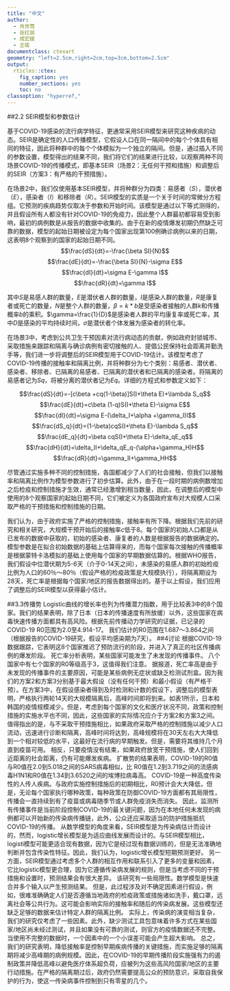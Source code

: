 ```yaml
---
title: "中文"
author:
  - 肖世莺
  - 张红丽
  - 成宏媛
  - 王瑜
documentclass: ctexart
geometry: "left=2.5cm,right=2cm,top=3cm,bottom=2.5cm"
output:
  rticles::ctex:
    fig_caption: yes
    number_sections: yes
    toc: no
classoption: "hyperref,"
---
```


##2.2 SEIR模型和参数估计

基于COVID-19感染的流行病学特征，更通常采用SEIR模型来研究这种疾病的动态。SEIR是确定性的人口传播模型，它假设人口在同一隔间中的每个个体具有相同的特征，因此将种群中的每个个体模拟为一个独立的隔间。但是，通过插入不同的参数设置，模型得出的结果不同，我们将它们的结果进行比较，以观察两种不同场景COVID-19的传播模式，即基本SEIR（场景2：无任何干预和措施）和调整后的SEIR（方案3：有严格的干预措施）。

在场景2中，我们仅使用基本SEIR模型，并将种群分为四类：易感者（$S$），潜伏者（$E$），感染者（$I$）和移除者（$R$）。SEIR模型的实质是一个关于时间的常微分方程组。它预测的疾病趋势仅取决于参数和开始时间。该模型是通过以下等式测得的，并且假设所有人都没有针对COVID-19的免疫力，因此整个人群最初都容易受到影响，最初的病例数是从报告的数据中收集的。由于在新的疫情爆发初期仍然缺乏可靠的数据，模型的起始日期被设定为每个国家出现第100例确诊病例以来的日期，这表明8个观察到的国家的起始日期不同。
$$\frac{dS}{dt}=-\frac{\beta SI}{N}$$
$$\frac{dE}{dt}=-\frac{\beta SI}{N}-\sigma E$$
$$\frac{dI}{dt}=\sigma E-\gamma I$$
$$\frac{dR}{dt}=\gamma I$$

其中$S$是易感人群的数量，$E$是潜伏者人群的数量，$I$是感染人群的数量，$R$是康复者或死亡的数量，$N$是整个人群的数量，$\beta=k*b$是受感染者接触的人群$k$和传播概率$b$的乘积。$\gamma=\frac{1}{D}$是感染者人群的平均康复率或死亡率，其中$D$是感染的平均持续时间，$\sigma$是潜伏者个体发展为感染者的转化率。
 
在场景3中，考虑到公共卫生干预因素对流行病动态的贡献，例如政府封锁城市、采取措施来跟踪和隔离与确诊病例有密切接触的人、提倡公民保持社会距离并勤洗手等，我们进一步将调整后的SEIR模型用于COVID-19估计。该模型考虑了COVID-19传播的接触率和隔离比例，并将种群分为七个类别：易感者、潜伏者、感染者、移除者、已隔离的易感者、已隔离的潜伏者和已隔离的感染者。将隔离的易感者记为$Sq$，将被分离的潜伏者记为$Eq$。详细的方程式和参数定义如下：

$$\frac{dS}{dt}=-[c\beta +cq(1-\beta)]S(I+\theta E)+\lambda S_q$$
$$\frac{dE}{dt}=c\beta (1-q)S(I+\theta E)-\sigma E$$
$$\frac{dI}{dt}=\sigma E-(\delta_I+\alpha +\gamma_I)I$$
$$\frac{dS_q}{dt}=(1-\beta)cqS(I+\theta E)-\lambda S_q$$
$$\frac{dE_q}{dt}=\beta cqS(I+\theta E)-\delta_qE_q$$
$$\frac{dH}{dt}=\delta_II+\delta_qE_q-(\alpha+\gamma_H)H$$
$$\frac{dR}{dt}=\gamma_II+\gamma_HH$$

尽管通过实施多种不同的控制措施，各国都减少了人们的社会接触，但我们以接触率和隔离比例作为模型参数进行了初步估算。此外，由于在一段时期的病例数增加之后检疫和控制措施才生效，通常已经激增到相当数量，因此，在调整后的模型中使用的8个观察国家的起始日期不同，它们被定义为各国政府宣布对大规模人口采取严格的干预措施和控制措施的日期。

我们认为，由于政府实施了严格的控制措施，接触率有所下降。根据我们先前的研究和相关研究，大规模干预开始后的接触率$c$低于8。每个国家的初始人口都是从已发布的数据中获取的，初始的感染者、康复者的人数是根据报告的数据确定的。模型参数是在拟合初始数据的基础上估算得来的，而每个国家每次接触的传播概率是根据蒙特卡洛模拟的基础上使用每个国家的早期数据估算的。根据WHO报告，我们假设中位潜伏期为5-6天（介于0-14天之间），未感染的易感人群的初始检疫比例为人口的60％〜80％（假设严格的检疫政策是大规模执行），将隔离期设为28天，死亡率是根据每个国家/地区的报告数据得出的。基于以上假设，我们应用了调整后的SEIR模型以获得最小估计。

##3.3传播势
Logistic曲线的增长率也列为传播潜力指数，用于比较表3中的8个国家。我们的结果表明，除了日本（日本的传播速度有所放缓）以外，这些国家在病毒快速传播方面都具有高风险。根据先前传播动力学研究的证据，已记录的COVID-19 R0范围为2.0至4.914-17。 我们估计的R0范围在1.687〜3.864之间（根据报告的COVID-19研究，假设平均感染期为7天）。
##4讨论
根据COVID-19数据跟踪，它表明这8个国家推迟了预防流行的阶段，并进入了真正的社区传播病例的爆发阶段。 死亡率分析表明，某些国家可能发生了未发现的传播事件。 八个国家中有七个国家的R0等级高于3，这值得我们注意。
据报道，死亡率高是由于未发现的传播事件的主要原因，可能是某些病例无症状或缺乏检测试剂盒。因为我们的方案2和方案3分别基于最大假设（没有任何干预）和最小假设（有严格干预）。在方案3中，在假设感染者得到及时检测和计数的假设下，调整后的模型表明，严格执行两轮14天的大规模隔离后，高峰时间即将到来。如表1所示，日本和韩国的疫情规模减少。但是，考虑到每个国家的文化和医疗状况不同，政策和控制措施的实施水平也不同，因此，这些国家的实际情况应介于方案2和方案3之间。值得指出的是，与不采取干预措施相比，如果政府采取严格的控制措施以减少人口流动，迅速进行诊断和隔离，高峰时间将达到，高峰规模将在30天左右大大降低到一个相对较低的水平，这最好在流行病的早期触发。但是，需要将其维持几个月直到疫苗可用。 相反，只要疫情没有结束，如果政府放宽干预措施，使人们回到近距离的社会距离，仍有可能爆发疾病。
扩散势的结果表明，COVID-19的R0值与R0值在2.0到5.018之间的SARS病毒相似，比 R0值在1.2到3.719之间的流感病毒H1N1和R0值在1.34到3.6520之间的埃博拉病毒高。 COVID-19是一种高度传染性的人传人疾病。与政府实施控制措施后的初期相比，R0预计会大大降低，但是，无论每个国家执行哪种政策，每种政策在防御COVID-19方面都有其局限性，传播会一直持续到有了疫苗或病毒随季节或人群免疫消失而消失。 因此，监测所有传播事件是当前阶段控制COVID-19的最关键问题，因为在本地任何未发现的病例都可以开始新的传染病传播链，此外，公众还应采取适当的防护措施抵抗COVID-19的传播。
从数学模型的角度来看，SEIR模型是为传染病估计而设计的，然而，logistic增长模型是为适应曲线发展而设计的。与SEIR模型相比，logisti模型可能更适合现有数据，因为它是经过现有数据训练的，但是无法准确地判断并包含传染性特征。因此，我们认为，logistic增长模型短期预测更好。 另一方面，SEIR模型通过考虑多个人群的相互作用和联系引入了更多的变量和因素，它比logistic模型更合理，因为它遵循传染病发展的规则，但是当考虑不同的干预措施和设置时，预测结果会有很大差异。
该研究有一些局限性。数学模型是快速合并多个输入以产生预测结果。 但是，此过程涉及对不确定因素进行假设，例如，很难准确确定人们是否遵循当地政府的检疫政策或措施诸如洗手，戴口罩，远离社会等公共行为。这可能会影响实际的接触率和随后的传染病发展。这些模型还缺乏足够的数据来估计特定人群的隔离比例。 实际上，传染病的演变相当复杂，我们的研究仅考虑了一些因素。此外，缺少测试工具包意味着许多方式在某些国家/地区尚未经过测试，并且如果没有可靠的测试，则官方的疫情数据还不完整。 当使用不完整的数据时，一个因素中的一个小误差可能会产生超大影响。
总之，我们的研究表明，降低接触率是控制早期疾病传播的关键措施，而实施足够的隔离期将减少高峰期的病例规模。因此，在COVID-19的早期传播阶段实施强有力的遏制政策并降低高峰以避免医疗体系超负荷，应被列为这些高风险国家/地区的主要行动措施。在严格的隔离期过后，政府仍然需要提高公众的预防意识，采取自我保护的行为，使这一传染病事件控制到只有零星的几个。
